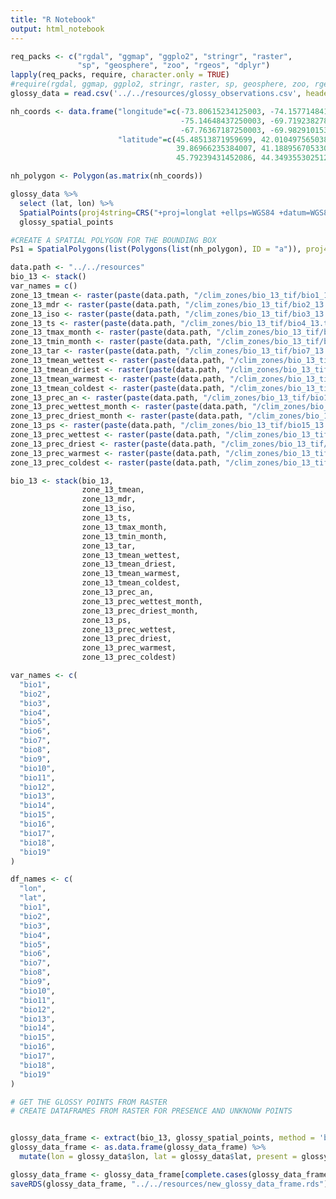 ```yaml
---
title: "R Notebook"
output: html_notebook
---
```



```r
req_packs <- c("rgdal", "ggmap", "ggplo2", "stringr", "raster", 
               "sp", "geosphere", "zoo", "rgeos", "dplyr")
lapply(req_packs, require, character.only = TRUE)
#require(rgdal, ggmap, ggplo2, stringr, raster, sp, geosphere, zoo, rgeos, dplyr)
glossy_data = read.csv('../../resources/glossy_observations.csv', header = TRUE, sep = ",")

nh_coords <- data.frame("longitude"=c(-73.80615234125003, -74.15771484125003, -75.49804687250003, 
                                      -75.14648437250003, -69.71923827875003, -66.75292968500003, 
                                      -67.76367187250003, -69.98291015375003, -70.64208984125003 ),
                        "latitude"=c(45.48513871959699, 42.01049756503889, 42.01049756503889, 
                                     39.86966235384007, 41.18895670533026, 44.80324484552226, 
                                     45.79239431452086, 44.34935530251231, 45.26905723017684))

nh_polygon <- Polygon(as.matrix(nh_coords))

glossy_data %>% 
  select (lat, lon) %>%
  SpatialPoints(proj4string=CRS("+proj=longlat +ellps=WGS84 +datum=WGS84 +no_defs")) -> 
  glossy_spatial_points

#CREATE A SPATIAL POLYGON FOR THE BOUNDING BOX
Ps1 = SpatialPolygons(list(Polygons(list(nh_polygon), ID = "a")), proj4string = CRS("+proj=longlat +ellps=WGS84 +datum=WGS84 +no_defs"))

data.path <- "../../resources"
bio_13 <- stack()
var_names = c()
zone_13_tmean <- raster(paste(data.path, "/clim_zones/bio_13_tif/bio1_13.tif", sep = ''))
zone_13_mdr <- raster(paste(data.path, "/clim_zones/bio_13_tif/bio2_13.tif", sep = ''))
zone_13_iso <- raster(paste(data.path, "/clim_zones/bio_13_tif/bio3_13.tif", sep = ''))
zone_13_ts <- raster(paste(data.path, "/clim_zones/bio_13_tif/bio4_13.tif", sep = ''))
zone_13_tmax_month <- raster(paste(data.path, "/clim_zones/bio_13_tif/bio5_13.tif", sep = ''))
zone_13_tmin_month <- raster(paste(data.path, "/clim_zones/bio_13_tif/bio6_13.tif",sep = ''))
zone_13_tar <- raster(paste(data.path, "/clim_zones/bio_13_tif/bio7_13.tif", sep = ''))
zone_13_tmean_wettest <- raster(paste(data.path, "/clim_zones/bio_13_tif/bio8_13.tif", sep = ''))
zone_13_tmean_driest <- raster(paste(data.path, "/clim_zones/bio_13_tif/bio9_13.tif", sep = ''))
zone_13_tmean_warmest <- raster(paste(data.path, "/clim_zones/bio_13_tif/bio10_13.tif", sep = ''))
zone_13_tmean_coldest <- raster(paste(data.path, "/clim_zones/bio_13_tif/bio11_13.tif", sep = ''))
zone_13_prec_an <- raster(paste(data.path, "/clim_zones/bio_13_tif/bio12_13.tif", sep = ''))
zone_13_prec_wettest_month <- raster(paste(data.path, "/clim_zones/bio_13_tif/bio13_13.tif", sep = ''))
zone_13_prec_driest_month <- raster(paste(data.path, "/clim_zones/bio_13_tif/bio14_13.tif", sep = ''))
zone_13_ps <- raster(paste(data.path, "/clim_zones/bio_13_tif/bio15_13.tif", sep = ''))
zone_13_prec_wettest <- raster(paste(data.path, "/clim_zones/bio_13_tif/bio16_13.tif", sep = ''))
zone_13_prec_driest <- raster(paste(data.path, "/clim_zones/bio_13_tif/bio17_13.tif", sep = ''))
zone_13_prec_warmest <- raster(paste(data.path, "/clim_zones/bio_13_tif/bio18_13.tif", sep = ''))
zone_13_prec_coldest <- raster(paste(data.path, "/clim_zones/bio_13_tif/bio19_13.tif", sep = ''))

bio_13 <- stack(bio_13, 
                zone_13_tmean,
                zone_13_mdr,
                zone_13_iso,
                zone_13_ts,
                zone_13_tmax_month,
                zone_13_tmin_month,
                zone_13_tar,
                zone_13_tmean_wettest,
                zone_13_tmean_driest,
                zone_13_tmean_warmest,
                zone_13_tmean_coldest,
                zone_13_prec_an,
                zone_13_prec_wettest_month,
                zone_13_prec_driest_month,
                zone_13_ps,
                zone_13_prec_wettest,
                zone_13_prec_driest,
                zone_13_prec_warmest,
                zone_13_prec_coldest)

var_names <- c(
  "bio1",
  "bio2",
  "bio3",
  "bio4",
  "bio5",
  "bio6",
  "bio7",
  "bio8",
  "bio9",
  "bio10",
  "bio11",
  "bio12",
  "bio13",
  "bio14",
  "bio15",
  "bio16",
  "bio17",
  "bio18",
  "bio19"
)

df_names <- c(
  "lon",
  "lat",
  "bio1",
  "bio2",
  "bio3",
  "bio4",
  "bio5",
  "bio6",
  "bio7",
  "bio8",
  "bio9",
  "bio10",
  "bio11",
  "bio12",
  "bio13",
  "bio14",
  "bio15",
  "bio16",
  "bio17",
  "bio18",
  "bio19"
)

# GET THE GLOSSY POINTS FROM RASTER
# CREATE DATAFRAMES FROM RASTER FOR PRESENCE AND UNKNONW POINTS


glossy_data_frame <- extract(bio_13, glossy_spatial_points, method = 'bilinear', na.rm = TRUE)
glossy_data_frame <- as.data.frame(glossy_data_frame) %>%
  mutate(lon = glossy_data$lon, lat = glossy_data$lat, present = glossy_data$present)

glossy_data_frame <- glossy_data_frame[complete.cases(glossy_data_frame), ]
saveRDS(glossy_data_frame, "../../resources/new_glossy_data_frame.rds")

```

